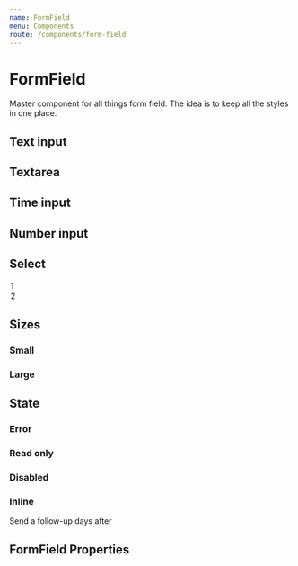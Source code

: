 ```yaml
---
name: FormField
menu: Components
route: /components/form-field
---
```



# FormField

<ComponentStatus stage="rc" responsive="yes" accessible="yes" />

Master component for all things form field. The idea is to keep all the styles
in one place.

## Text input

<Playground>
  <FormField type="text" name="age" placeholder="Your age in words" />
</Playground>

## Textarea

<Playground>
  <FormField
    type="textarea"
    name="describeAge"
    placeholder="Describe your age"
  />
</Playground>

## Time input

<Playground>
  <FormField type="time" name="birthday" placeholder="Birth date" />
</Playground>

## Number input

<Playground>
  <FormField type="number" name="ageInNum" placeholder="Age" />
</Playground>

## Select

<Playground>
  <FormField name="Base" placeholder="How many days?" type="select">
    <option>1</option>
    <option>2</option>
  </FormField>
</Playground>

## Sizes

### Small

<Playground>
  <FormField name="Small" placeholder="Small" size="small" />
</Playground>

### Large

<Playground>
  <FormField name="Large" placeholder="Large" size="large" />
</Playground>

## State

### Error

<Playground>
  <FormField name="Error" placeholder="Error" invalid={true} />
</Playground>

### Read only

<Playground>
  <FormField
    name="Readonly"
    placeholder="Readonly"
    value="ABCXYZ"
    readonly={true}
  />
</Playground>

### Disabled

<Playground>
  <FormField name="Disabled" placeholder="Disabled" disabled={true} />
</Playground>

### Inline

<Playground>
  <p>
    Send a follow-up
    <FormField
      value="2"
      size="small"
      inline={true}
      maxLength={2}
      align="center"
    />
    days after
  </p>
</Playground>

## FormField Properties

<Props of={FormField} />
